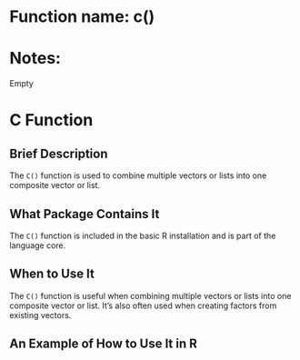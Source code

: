 # Function name: c()
# Notes:
Empty


# C Function

## Brief Description

The `C()` function is used to combine multiple vectors or lists into one composite vector or list.  

## What Package Contains It

The `C()` function is included in the basic R installation and is part of the language core. 

## When to Use It

The `C()` function is useful when combining multiple vectors or lists into one composite vector or list. It's also often used when creating factors from existing vectors. 

## An Example of How to Use It in R